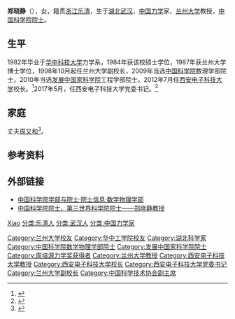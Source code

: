 '''郑晓静'''（{{bd|1958年|5月||}}），女，籍贯[[浙江|浙江]][[乐清|乐清]]，生于[[湖北|湖北]][[武汉|武汉]]，[[中华人民共和国|中国]][[力学|力学]]家，[[兰州大学|兰州大学]]教授，[[中国科学院院士|中国科学院院士]]。

== 生平 ==
1982年毕业于[[华中科技大学|华中科技大学]]力学系，1984年获该校硕士学位，1987年获兰州大学博士学位，1998年10月起任兰州大学副校长，2009年当选[[中国科学院|中国科学院]]数理学部院士，2010年当选[[发展中国家科学院|发展中国家科学院]]工程学部院士。2012年7月任[[西安电子科技大学|西安电子科技大学]]校长。<ref>{{Cite web |url=http://news.sciencenet.cn/htmlnews/2012/7/266753.shtm |title=郑晓静院士任西安电子科技大学校长 |accessdate=2012-10-18 |archive-date=2012-07-15 |archive-url=https://web.archive.org/web/20120715081650/http://news.sciencenet.cn/htmlnews/2012/7/266753.shtm |dead-url=no }}</ref>2017年5月，任西安电子科技大学党委书记。<ref >{{cite web |url=http://district.ce.cn/newarea/sddy/201705/11/t20170511_22725840.shtml |language= |title=郑晓静任西安电子科技大学党委书记 陈治亚已调到中南大学 |publisher=中国经济网 |date=2017-05-11 |accessdate= |archive-date=2017-05-28 |archive-url=https://web.archive.org/web/20170528153341/http://district.ce.cn/newarea/sddy/201705/11/t20170511_22725840.shtml |dead-url=no }}</ref>

== 家庭 ==
丈夫[[周又和|周又和]]<ref>{{cite web |title=【科学中国人】志在力学万里程 ——记兰州大学土木工程与力学学院院长周又和 |url=http://news.lzu.edu.cn/c/201305/25162.html |website=兰州大学新闻网 |accessdate=2021-06-28 |date=2013-05-07}}</ref>。

== 参考资料 ==
{{reflist}}

== 外部链接 ==
* [https://web.archive.org/web/20120308190537/http://sourcedb.cas.cn/sourcedb_ad_cas/zw2/ysxx/sxwlxb/ 中国科学院学部与院士·院士信息·数学物理学部]
* [http://archives.lzu.edu.cn/pub/search/pub_default.asp?fmt=&fopen=&showtitle=&showbtn=&fpub=1&fid=296&id=9 中国科学院院士、第三世界科学院院士——郑晓静教授] {{Wayback|url=http://archives.lzu.edu.cn/pub/search/pub_default.asp?fmt=&fopen=&showtitle=&showbtn=&fpub=1&fid=296&id=9 |date=20180415190246 }}

{{周培源力学奖获得者}}
{{中国科学院数学物理学部院士}}
{{中国科学技术协会第九届全国委员会}}
{{中华全国妇女联合会第十一届执行委员会}}

{{Authority control}}

{{DEFAULTSORT:Zheng}}
[[分类:郑姓|Xiao]]
[[分类:乐清人|分类:乐清人]]
[[分类:武汉人|分类:武汉人]]
[[Category:兰州大学校友|Category:兰州大学校友]]
[[Category:华中工学院校友|Category:华中工学院校友]]
[[分类:中国力学家|分类:中国力学家]]
[[Category:湖北科学家|Category:湖北科学家]]
[[Category:中国科学院数学物理学部院士|Category:中国科学院数学物理学部院士]]
[[Category:发展中国家科学院院士|Category:发展中国家科学院院士]]
[[Category:周培源力学奖获得者|Category:周培源力学奖获得者]]
[[Category:兰州大学教授|Category:兰州大学教授]]
[[Category:西安电子科技大学教授|Category:西安电子科技大学教授]]
[[Category:西安电子科技大学校长|Category:西安电子科技大学校长]]
[[Category:西安电子科技大学党委书记|Category:西安电子科技大学党委书记]]
[[Category:兰州大学副校长|Category:兰州大学副校长]]
[[Category:中国科学技术协会副主席|Category:中国科学技术协会副主席]]